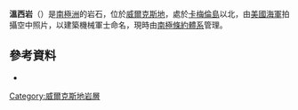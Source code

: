 {{coord|66|13|S|110|36|E|display=title}}

'''溫西岩'''（{{lang-en|Wonsey Rock}}）是[[南極洲|南極洲]]的岩石，位於[[威爾克斯地|威爾克斯地]]，處於[[卡梅倫島_(威爾克斯地)|卡梅倫島]]以北，由[[美國海軍|美國海軍]]拍攝空中照片，以建築機械軍士命名，現時由[[南極條約體系|南極條約體系]]管理。

==參考資料==
*{{usgs-gazetteer}}

{{DEFAULTSORT:Wonsey Rock}}
[[Category:威爾克斯地岩層|Category:威爾克斯地岩層]]


{{WilkesLand-geo-stub}}